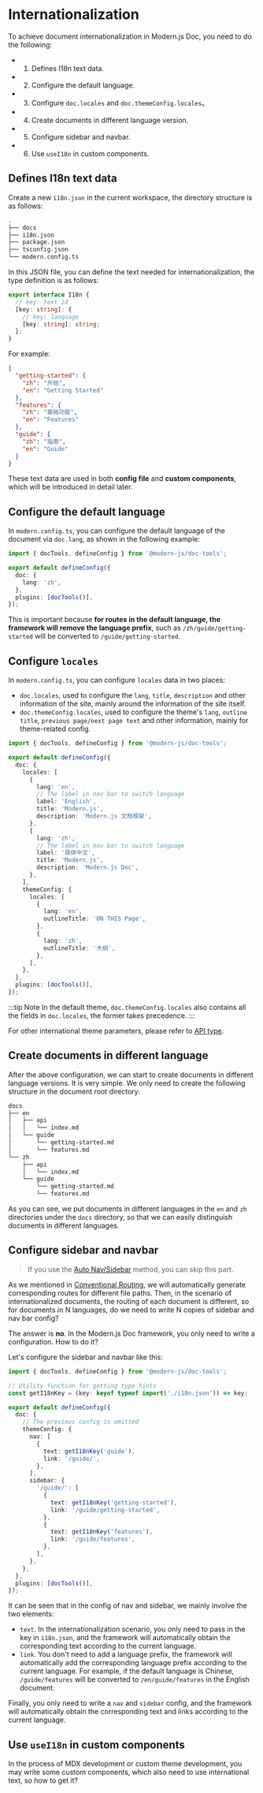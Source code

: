 # Internationalization

To achieve document internationalization in Modern.js Doc, you need to do the following:

- 1. Defines I18n text data.
- 2. Configure the default language.
- 3. Configure `doc.locales` and `doc.themeConfig.locales`。
- 4. Create documents in different language version.
- 5. Configure sidebar and navbar.
- 6. Use `useI18n` in custom components.

## Defines I18n text data

Create a new `i18n.json` in the current workspace, the directory structure is as follows:

```bash {15}
.
├── docs
├── i18n.json
├── package.json
├── tsconfig.json
└── modern.config.ts
```

In this JSON file, you can define the text needed for internationalization, the type definition is as follows:

```ts
export interface I18n {
  // key: text id
  [key: string]: {
    // key: language
    [key: string]: string;
  };
}
```

For example:

```json title="i18n.json"
{
  "getting-started": {
    "zh": "开始",
    "en": "Getting Started"
  },
  "features": {
    "zh": "基础功能",
    "en": "Features"
  },
  "guide": {
    "zh": "指南",
    "en": "Guide"
  }
}
```

These text data are used in both **config file** and **custom components**, which will be introduced in detail later.

## Configure the default language

In `modern.config.ts`, you can configure the default language of the document via `doc.lang`, as shown in the following example:

```ts title="modern.config.ts"
import { docTools, defineConfig } from '@modern-js/doc-tools';

export default defineConfig({
  doc: {
    lang: 'zh',
  },
  plugins: [docTools()],
});
```

This is important because **for routes in the default language, the framework will remove the language prefix**, such as `/zh/guide/getting-started` will be converted to `/guide/getting-started`.

## Configure `locales`

In `modern.config.ts`, you can configure `locales` data in two places:

- `doc.locales`, used to configure the `lang`, `title`, `description` and other information of the site, mainly around the information of the site itself.
- `doc.themeConfig.locales`, used to configure the theme's `lang`, `outline title`, `previous page/next page text` and other information, mainly for theme-related config.

```ts title="modern.config.ts"
import { docTools, defineConfig } from '@modern-js/doc-tools';

export default defineConfig({
  doc: {
    locales: [
      {
        lang: 'en',
        // The label in nav bar to switch language
        label: 'English',
        title: 'Modern.js',
        description: 'Modern.js 文档框架',
      },
      {
        lang: 'zh',
        // The label in nav bar to switch language
        label: '简体中文',
        title: 'Modern.js',
        description: 'Modern.js Doc',
      },
    ],
    themeConfig: {
      locales: [
        {
          lang: 'en',
          outlineTitle: 'ON THIS Page',
        },
        {
          lang: 'zh',
          outlineTitle: '大纲',
        },
      ],
    },
  },
  plugins: [docTools()],
});
```

:::tip Note
In the default theme, `doc.themeConfig.locales` also contains all the fields in `doc.locales`, the former takes precedence.
:::

For other international theme parameters, please refer to [API type](/api/config/config-theme#locales).

## Create documents in different language

After the above configuration, we can start to create documents in different language versions. It is very simple. We only need to create the following structure in the document root directory:

```bash
docs
├── en
│   ├── api
│   │   └── index.md
│   └── guide
│       └── getting-started.md
│       └── features.md
└── zh
    ├── api
    │   └── index.md
    └── guide
        └── getting-started.md
        └── features.md
```

As you can see, we put documents in different languages ​​in the `en` and `zh` directories under the `docs` directory, so that we can easily distinguish documents in different languages.

## Configure sidebar and navbar

> If you use the [Auto Nav/Sidebar](/guide/basic/auto-nav-sidebar) method, you can skip this part.

As we mentioned in [Conventional Routing](/guide/basic/conventional-route), we will automatically generate corresponding routes for different file paths. Then, in the scenario of internationalized documents, the routing of each document is different, so for documents in N languages, do we need to write N copies of sidebar and nav bar config?

The answer is **no**. In the Modern.js Doc framework, you only need to write a configuration. How to do it?

Let's configure the sidebar and navbar like this:

```ts title="modern.config.ts"
import { docTools, defineConfig } from '@modern-js/doc-tools';

// Utility function for getting type hints
const getI18nKey = (key: keyof typeof import('./i18n.json')) => key;

export default defineConfig({
  doc: {
    // The previous config is omitted
    themeConfig: {
      nav: [
        {
          text: getI18nKey('guide'),
          link: '/guide/',
        },
      ],
      sidebar: {
        '/guide/': [
          {
            text: getI18nKey('getting-started'),
            link: '/guide/getting-started',
          },
          {
            text: getI18nKey('features'),
            link: '/guide/features',
          },
        ],
      },
    },
  },
  plugins: [docTools()],
});
```

It can be seen that in the config of nav and sidebar, we mainly involve the two elements:

- `text`. In the internationalization scenario, you only need to pass in the key in `i18n.json`, and the framework will automatically obtain the corresponding text according to the current language.
- `link`. You don't need to add a language prefix, the framework will automatically add the corresponding language prefix according to the current language. For example, if the default language is Chinese, `/guide/features` will be converted to `/en/guide/features` in the English document.

Finally, you only need to write a `nav` and `sidebar` config, and the framework will automatically obtain the corresponding text and links according to the current language.

## Use `useI18n` in custom components

In the process of MDX development or custom theme development, you may write some custom components, which also need to use international text, so how to get it?


<UseI18n />
